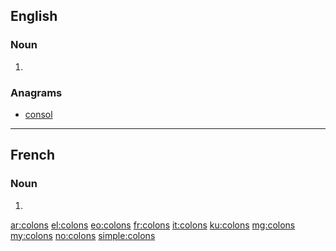 {{also|colóns|còlons|côlons}}
==English==

===Noun===
{{head|en}}

# {{plural of|colon}}

===Anagrams===
* [[consol#English|consol]]

----

==French==

===Noun===
{{head|fr|g=m-p}}

# {{plural of|colon|lang=fr}}

[[ar:colons]]
[[el:colons]]
[[eo:colons]]
[[fr:colons]]
[[it:colons]]
[[ku:colons]]
[[mg:colons]]
[[my:colons]]
[[no:colons]]
[[simple:colons]]